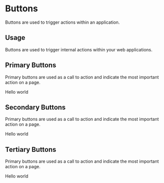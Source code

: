 
<Meta title="Design System|Buttons" component={PrimaryButton} />

# Buttons

Buttons are used to trigger actions within an application.

## Usage

Buttons are used to trigger internal actions within your web applications.

## Primary Buttons

Primary buttons are used as a call to action and indicate the most important action on a page.

<Preview withToolbar>
	<Story name="primary">
		<PrimaryButton onClick={action("button-click")}>Hello world</PrimaryButton>
	</Story>
</Preview>

## Secondary Buttons

Primary buttons are used as a call to action and indicate the most important action on a page.

<Story name="secondary">
	<SecondaryButton>Hello world</SecondaryButton>
</Story>

## Tertiary Buttons

Primary buttons are used as a call to action and indicate the most important action on a page.

<Story name="tertiary">
	<TertiaryButton>Hello world</TertiaryButton>
</Story>
